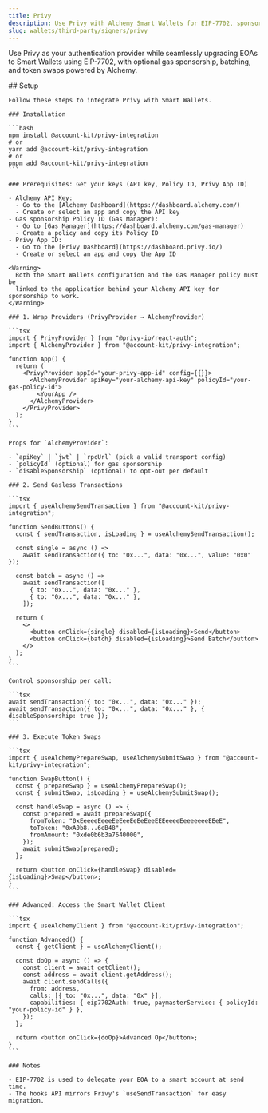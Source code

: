 ```yaml
---
title: Privy
description: Use Privy with Alchemy Smart Wallets for EIP-7702, sponsorship, swaps, and batching
slug: wallets/third-party/signers/privy
---
```


Use Privy as your authentication provider while seamlessly upgrading EOAs to Smart Wallets using EIP-7702, with optional gas sponsorship, batching, and token swaps powered by Alchemy.

<Tabs>
  <Tab title="React">
    ## Setup

    Follow these steps to integrate Privy with Smart Wallets.

    ### Installation

    ```bash
    npm install @account-kit/privy-integration
    # or
    yarn add @account-kit/privy-integration
    # or
    pnpm add @account-kit/privy-integration
    ```

    ### Prerequisites: Get your keys (API key, Policy ID, Privy App ID)

    - Alchemy API Key:
      - Go to the [Alchemy Dashboard](https://dashboard.alchemy.com/)
      - Create or select an app and copy the API key
    - Gas sponsorship Policy ID (Gas Manager):
      - Go to [Gas Manager](https://dashboard.alchemy.com/gas-manager)
      - Create a policy and copy its Policy ID
    - Privy App ID:
      - Go to the [Privy Dashboard](https://dashboard.privy.io/)
      - Create or select an app and copy the App ID

    <Warning>
      Both the Smart Wallets configuration and the Gas Manager policy must be
      linked to the application behind your Alchemy API key for sponsorship to work.
    </Warning>

    ### 1. Wrap Providers (PrivyProvider → AlchemyProvider)

    ```tsx
    import { PrivyProvider } from "@privy-io/react-auth";
    import { AlchemyProvider } from "@account-kit/privy-integration";

    function App() {
      return (
        <PrivyProvider appId="your-privy-app-id" config={{}}>
          <AlchemyProvider apiKey="your-alchemy-api-key" policyId="your-gas-policy-id">
            <YourApp />
          </AlchemyProvider>
        </PrivyProvider>
      );
    }
    ```

    Props for `AlchemyProvider`:

    - `apiKey` | `jwt` | `rpcUrl` (pick a valid transport config)
    - `policyId` (optional) for gas sponsorship
    - `disableSponsorship` (optional) to opt-out per default

    ### 2. Send Gasless Transactions

    ```tsx
    import { useAlchemySendTransaction } from "@account-kit/privy-integration";

    function SendButtons() {
      const { sendTransaction, isLoading } = useAlchemySendTransaction();

      const single = async () =>
        await sendTransaction({ to: "0x...", data: "0x...", value: "0x0" });

      const batch = async () =>
        await sendTransaction([
          { to: "0x...", data: "0x..." },
          { to: "0x...", data: "0x..." },
        ]);

      return (
        <>
          <button onClick={single} disabled={isLoading}>Send</button>
          <button onClick={batch} disabled={isLoading}>Send Batch</button>
        </>
      );
    }
    ```

    Control sponsorship per call:

    ```tsx
    await sendTransaction({ to: "0x...", data: "0x..." });
    await sendTransaction({ to: "0x...", data: "0x..." }, { disableSponsorship: true });
    ```

    ### 3. Execute Token Swaps

    ```tsx
    import { useAlchemyPrepareSwap, useAlchemySubmitSwap } from "@account-kit/privy-integration";

    function SwapButton() {
      const { prepareSwap } = useAlchemyPrepareSwap();
      const { submitSwap, isLoading } = useAlchemySubmitSwap();

      const handleSwap = async () => {
        const prepared = await prepareSwap({
          fromToken: "0xEeeeeEeeeEeEeeEeEeEeeEEEeeeeEeeeeeeeEEeE",
          toToken: "0xA0b8...6eB48",
          fromAmount: "0xde0b6b3a7640000",
        });
        await submitSwap(prepared);
      };

      return <button onClick={handleSwap} disabled={isLoading}>Swap</button>;
    }
    ```

    ### Advanced: Access the Smart Wallet Client

    ```tsx
    import { useAlchemyClient } from "@account-kit/privy-integration";

    function Advanced() {
      const { getClient } = useAlchemyClient();

      const doOp = async () => {
        const client = await getClient();
        const address = await client.getAddress();
        await client.sendCalls({
          from: address,
          calls: [{ to: "0x...", data: "0x" }],
          capabilities: { eip7702Auth: true, paymasterService: { policyId: "your-policy-id" } },
        });
      };

      return <button onClick={doOp}>Advanced Op</button>;
    }
    ```

    ### Notes

    - EIP-7702 is used to delegate your EOA to a smart account at send time.
    - The hooks API mirrors Privy's `useSendTransaction` for easy migration.

  </Tab>
</Tabs>
